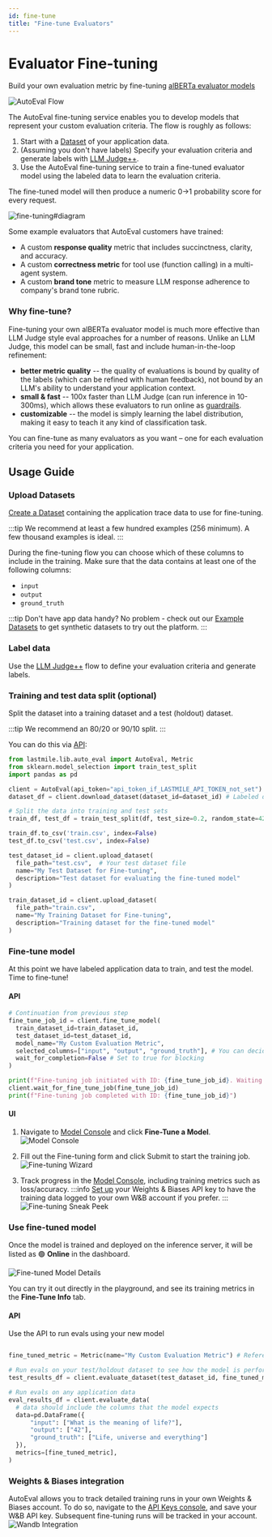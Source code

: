 ```yaml
---
id: fine-tune
title: "Fine-tune Evaluators"
---
```



# Evaluator Fine-tuning

Build your own evaluation metric by fine-tuning [alBERTa evaluator models](/autoeval/models)

![AutoEval Flow](/img/autoeval_flow_finetuning.png)

The AutoEval fine-tuning service enables you to develop models that represent your custom evaluation criteria. The flow is roughly as follows:
1. Start with a [Dataset](/autoeval/datasets) of your application data.
2. (Assuming you don't have labels) Specify your evaluation criteria and generate labels with [LLM Judge++](/autoeval/labeling).
3. Use the AutoEval fine-tuning service to train a fine-tuned evaluator model using the labeled data to learn the evaluation criteria.

The fine-tuned model will then produce a numeric 0->1 probability score for every request.

![fine-tuning#diagram](https://andrew-dev-s3.s3.amazonaws.com/Fine-Tuning.png)

Some example evaluators that AutoEval customers have trained:
* A custom **response quality** metric that includes succinctness, clarity, and accuracy.
* A custom **correctness metric** for tool use (function calling) in a multi-agent system.
* A custom **brand tone** metric to measure LLM response adherence to company's brand tone rubric.

### Why fine-tune?

Fine-tuning your own alBERTa evaluator model is much more effective than LLM Judge style eval approaches for a number of reasons.
Unlike an LLM Judge, this model can be small, fast and include human-in-the-loop refinement:
* **better metric quality** -- the quality of evaluations is bound by quality of the labels (which can be refined with human feedback), not bound by an LLM's ability to understand your application context.
* **small & fast** -- 100x faster than LLM Judge (can run inference in 10-300ms), which allows these evaluators to run online as [guardrails](/autoeval/guardrails).
* **customizable** -- the model is simply learning the label distribution, making it easy to teach it any kind of classification task.

You can fine-tune as many evaluators as you want – one for each evaluation criteria you need for your application.

## Usage Guide 

### Upload Datasets
[Create a Dataset](/autoeval/datasets#create-a-new-dataset) containing the application trace data to use for fine-tuning. 

:::tip
We recommend at least a few hundred examples (256 minimum). A few thousand examples is ideal.
:::

During the fine-tuning flow you can choose which of these columns to include in the training. Make sure that the data contains at least one of the following columns:
* `input`
* `output`
* `ground_truth`

:::tip
Don't have app data handy? No problem - check out our [Example Datasets](/autoeval/datasets/example-datasets) to get synthetic datasets to try out the platform.
:::

### Label data
Use the [LLM Judge++](/autoeval/labeling#usage-guide) flow to define your evaluation criteria and generate labels.

### Training and test data split (optional)
Split the dataset into a training dataset and a test (holdout) dataset.

:::tip
We recommend an 80/20 or 90/10 split.
:::

You can do this via [API](/category/api):

<Tabs groupId="split_dataset">
  <TabItem value="python">
  
  ```python title="split_dataset"
from lastmile.lib.auto_eval import AutoEval, Metric
from sklearn.model_selection import train_test_split
import pandas as pd

client = AutoEval(api_token="api_token_if_LASTMILE_API_TOKEN_not_set")
dataset_df = client.download_dataset(dataset_id=dataset_id) # Labeled dataset from previous step

# Split the data into training and test sets
train_df, test_df = train_test_split(df, test_size=0.2, random_state=42)

train_df.to_csv('train.csv', index=False)
test_df.to_csv('test.csv', index=False)

test_dataset_id = client.upload_dataset(
    file_path="test.csv",  # Your test dataset file
    name="My Test Dataset for Fine-tuning",
    description="Test dataset for evaluating the fine-tuned model"
)

train_dataset_id = client.upload_dataset(
    file_path="train.csv",
    name="My Training Dataset for Fine-tuning",
    description="Training dataset for the fine-tuned model"
)
```

  </TabItem>
</Tabs>


### Fine-tune model
At this point we have labeled application data to train, and test the model. Time to fine-tune!

#### API
<Tabs groupId="fine_tune">
  <TabItem value="python">
  
  ```python title="fine_tune"
# Continuation from previous step
fine_tune_job_id = client.fine_tune_model(
    train_dataset_id=train_dataset_id,  
    test_dataset_id=test_dataset_id,
    model_name="My Custom Evaluation Metric",
    selected_columns=["input", "output", "ground_truth"], # You can decide which of these columns to include in the training data
    wait_for_completion=False # Set to true for blocking
)

print(f"Fine-tuning job initiated with ID: {fine_tune_job_id}. Waiting for completion...")
client.wait_for_fine_tune_job(fine_tune_job_id)
print(f"Fine-tuning job completed with ID: {fine_tune_job_id}")
```

  </TabItem>
</Tabs>

#### UI
1. Navigate to [Model Console](https://lastmileai.dev/models) and click **Fine-Tune a Model**.
![Model Console](/img/models/model_console.png)

2. Fill out the Fine-tuning form and click Submit to start the training job.
![Fine-tuning Wizard](/img/models/fine_tuning_form.png)

3. Track progress in the [Model Console](https://lastmileai.dev/models), including training metrics such as loss/accuracy.
    :::info
    [Set up](#weights--biases-integration) your Weights & Biases API key to have the training data logged to your own W&B account if you prefer.
    :::
    ![Fine-tuning Sneak Peek](/img/models/fine_tuning_progress_data.png)

### Use fine-tuned model

Once the model is trained and deployed on the inference server, it will be listed as 🟢 **Online** in the dashboard.

![Fine-tuned Model Details](/img/models/fine_tuning_model_details.png)

You can try it out directly in the playground, and see its training metrics in the **Fine-Tune Info** tab.

#### API
Use the API to run evals using your new model

<Tabs groupId="run_inference">
  <TabItem value="python">
  
  ```python title="run_inference"

fine_tuned_metric = Metric(name="My Custom Evaluation Metric") # Reference the fine-tuned model by name or id

# Run evals on your test/holdout dataset to see how the model is performing
test_results_df = client.evaluate_dataset(test_dataset_id, fine_tuned_metric)

# Run evals on any application data
eval_results_df = client.evaluate_data(
    # data should include the columns that the model expects
    data=pd.DataFrame({
        "input": ["What is the meaning of life?"],
        "output": ["42"],
        "ground_truth": ["Life, universe and everything"]
    }),
    metrics=[fine_tuned_metric],
)
```

  </TabItem>
</Tabs>

### Weights & Biases integration

AutoEval allows you to track detailed training runs in your own Weights & Biases account. To do so, navigate to the [API Keys console](https://lastmileai.dev/apikeys), and save your W&B API key.
Subsequent fine-tuning runs will be tracked in your account.
![Wandb Integration](/img/api/wandb.png)